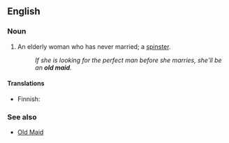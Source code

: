 ==English==

===Noun===
{{en-noun|sg=[[old]] [[maid]]}}

# {{pejorative}} An elderly woman who has never married; a [[spinster]].
#: ''If she is looking for the perfect man before she marries, she'll be an '''old maid'''.''

====Translations====
{{trans-top|elderly unmarried woman}}
*Finnish: {{t-|fi|vanhapiika}}
{{trans-mid}}
{{trans-bottom}}

===See also===
*[[Old Maid]]